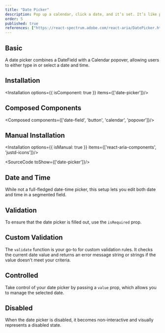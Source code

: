 ```yaml
---
title: "Date Picker"
description: Pop up a calendar, click a date, and it’s set. It’s like pointing at a day on the wall calendar, but digital and without the thumbtacks..
order: 5
published: true
references: ["https://react-spectrum.adobe.com/react-aria/DatePicker.html#props"]
---
```


## Basic

A date picker combines a DateField with a Calendar popover, allowing users to either type in or select a date and time.
<How minW72 toUse="date-and-time/date-picker-demo" />

## Installation
<Installation options={{ isComponent: true }} items={['date-picker']}/>

## Composed Components
<Composed components={['date-field', 'button', 'calendar', 'popover']}/>

## Manual Installation
<Installation options={{ isManual: true }} items={['react-aria-components', 'justd-icons']}/>

<SourceCode toShow={['date-picker']}/>

## Date and Time
While not a full-fledged date-time picker, this setup lets you edit both date and time in a segmented field.
<How minW72 toUse="date-and-time/date-time-demo" />

## Validation
To ensure that the date picker is filled out, use the `isRequired` prop.
<How minW72 toUse="date-and-time/date-picker-required-demo" />

## Custom Validation
The `validate` function is your go-to for custom validation rules. It checks the current date value and returns an error message string or strings if the value doesn't meet your criteria.
<How minW72 toUse="date-and-time/date-picker-custom-validation-demo" />

## Controlled
Take control of your date picker by passing a `value` prop, which allows you to manage the selected date.
<How minW72 toUse="date-and-time/date-picker-controlled-demo" />

## Disabled
When the date picker is disabled, it becomes non-interactive and visually represents a disabled state.
<How minW72 toUse="date-and-time/date-picker-disabled-demo" />
